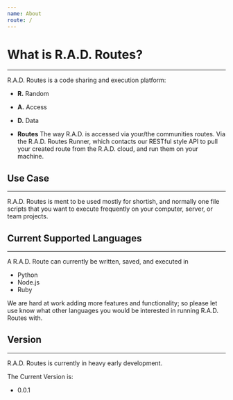 ```yaml
---
name: About
route: /
---
```


# What is R.A.D. Routes?

---

R.A.D. Routes is a code sharing and execution platform:

- **R.** Random

- **A.** Access

- **D.** Data

- **Routes** The way R.A.D. is accessed via your/the communities routes. Via the R.A.D. Routes Runner, which contacts our RESTful style API to pull your created route from the R.A.D. cloud, and run them on your machine.


## Use Case

---

R.A.D. Routes is ment to be used mostly for shortish, and normally one file scripts that you want to execute frequently on your computer, server, or team projects.


## Current Supported Languages

---

A R.A.D. Route can currently be written, saved, and executed in 
- Python
- Node.js
- Ruby

We are hard at work adding more features and functionality; so please let use know what other languages you would be interested in running R.A.D. Routes with.

## Version

---

R.A.D. Routes is currently in heavy early development. 

The Current Version is:
- 0.0.1